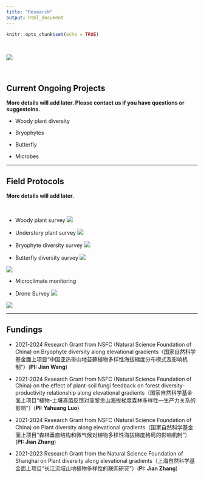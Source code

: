 ```yaml
---
title: "Research"
output: html_document
---
```


```r
knitr::opts_chunk$set(echo = TRUE)
```

<br>

![](Pictures/1st_page.png)

<br>

## Current Ongoing Projects

**More details will add later. Please contact us if you have questions or suggestoins.**

* Woody plant diversity

* Bryophytes

* Butterfly

* Microbes


<hr>
## Field Protocols

**More details will add later.**

<br>

+ Woody plant survey
[![](Pictures/FieldSurvey-1-1.jpg)](Pictures/FieldSurvey-1-1.jpg){#id .class width=30% height=30%}

+ Understory plant survey
[![](Pictures/FieldSurvey-2.jpg)](Pictures/FieldSurvey-2.jpg){#id .class width=30% height=30%}

+ Bryophyte diversity survey
[![](Pictures/FieldSurvey-3.png)](Pictures/FieldSurvey-3.png){#id .class width=30% height=30%}

+ Butterfly diversity survey
[![](Pictures/FieldSurvey-4.png)](Pictures/FieldSurvey-4.png){#id .class width=30% height=30%}

[![](Pictures/FieldSurvey-5.png)](Pictures/FieldSurvey-5.png){#id .class width=30% height=30%}

+ Microclimate monitoring

+ Drone Survey
[![](Pictures/FieldSurvey-6.jpg)](Pictures/FieldSurvey-6.jpg){#id .class width=30% height=30%}

[![](Pictures/FieldSurvey-7.jpg)](Pictures/FieldSurvey-7.jpg){#id .class width=30% height=30%}

<hr>

## Fundings

+ 2021-2024 Research Grant from NSFC (Natural Science Foundation of China) on Bryophyte diversity along elevational gradients（国家自然科学基金面上项目“中国亚热带山地苔藓植物多样性海拔梯度分布模式及影响机制”）(**PI: Jian Wang**)

+ 2021-2024 Research Grant from NSFC (Natural Science Foundation of China) on the effect of plant-soil fungi feedback on forest diversity-productivity relationship along elevational gradients（国家自然科学基金面上项目“植物-土壤真菌反馈对高黎贡山海拔梯度森林多样性—生产力关系的影响”）(**PI: Yahuang Luo**)

+ 2021-2024 Research Grant from NSFC (Natural Science Foundation of China) on Plant diversity along elevational gradients（国家自然科学基金面上项目“森林垂直结构和微气候对植物多样性海拔梯度格局的影响机制”）(**PI: Jian Zhang**)

+ 2021-2023 Research Grant from the Natural Science Foundation of Shanghai on Plant diversity along elevational gradients（上海自然科学基金面上项目“长江流域山地植物多样性的联网研究”）(**PI: Jian Zhang**)
